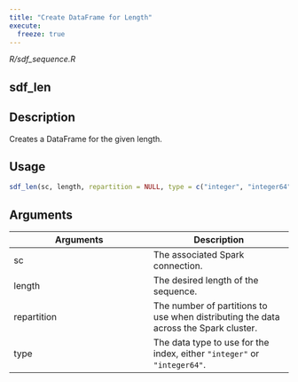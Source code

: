 ```yaml
---
title: "Create DataFrame for Length"
execute:
  freeze: true
---
```


*R/sdf_sequence.R*

## sdf_len

## Description
Creates a DataFrame for the given length. 


## Usage
```r
sdf_len(sc, length, repartition = NULL, type = c("integer", "integer64")) 
```

## Arguments
|Arguments|Description|
|---|---|
| sc | The associated Spark connection. |
| length | The desired length of the sequence. |
| repartition | The number of partitions to use when distributing the data across the Spark cluster. |
| type | The data type to use for the index, either `"integer"` or `"integer64"`. |







